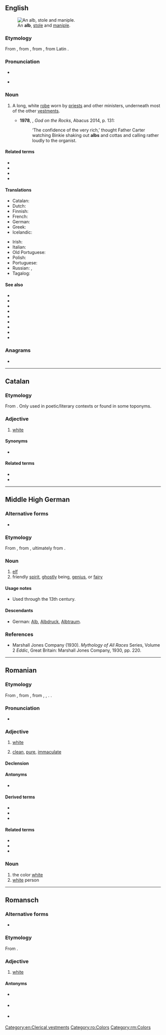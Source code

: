 {{also|Alb|ALB|alb.|Alb.}}
==English==
{{wikipedia}}
[[File:Kazuivel_II.jpg|thumb|An '''alb''', [[stole]] and [[maniple]].]]

===Etymology===
From {{inh|en|enm|albe}}, from {{etyl|ang|en}}, from {{etyl|ML.|en}} {{m|la|alba}}, from Latin {{m|la|albus||white}}.

===Pronunciation===
* {{IPA|/ælb/|lang=en}}
* {{a|UK|also}} {{IPA|/alb/|lang=en}}

===Noun===
{{en-noun}}

# {{lb|en|Christianity|chiefly|_|Anglicanism|Roman Catholicism}} A long, white [[robe]] worn by [[priest]]s and other ministers, underneath most of the other [[vestments]].
#* '''1978''', {{w|Jane Gardam}}, ''God on the Rocks'', Abacus 2014, p. 131:
#*: ‘The confidence of the very rich,’ thought Father Carter watching Binkie shaking out '''albs''' and cottas and calling rather loudly to the organist.

====Related terms====
* {{l|en|album}}
* {{l|en|albumin}}
* {{l|en|albus}}
* {{l|en|Albion}}

====Translations====
{{trans-top|a long white robe worn by priests and other ministers}}
* Catalan: {{t+|ca|alba|f}}
* Dutch: {{t+|nl|albe|f}}
* Finnish: {{t+|fi|alba}}
* French: {{t+|fr|aube|f}}
* German: {{t+|de|Albe|f}}
* Greek: {{t+|el|στιχάριο|n}}
* Icelandic: {{t|is|alba|f}}
{{trans-mid}}
* Irish: {{t|ga|ailb|f}}
* Italian: {{t+|it|camice|m}}
* Old Portuguese: {{t|roa-opt|alva}}
* Polish: {{t+|pl|alba|f}}
* Portuguese: {{t+|pt|alva|f}}
* Russian: {{t+|ru|а́льба|f}}, {{t+|ru|стиха́рь|m}}
* Tagalog: {{t+|tl|alba}}
{{trans-bottom}}

====See also====
* {{l|en|epigonation}}
* {{l|en|epimanikion}}
* {{l|en|epitrachelion}}
* {{l|en|maniple}}
* {{l|en|omophorion}}
* {{l|en|rhason}}
* {{l|en|sakkos}}
* {{l|en|sticharion}}
* {{l|en|zone}}

===Anagrams===
* {{anagrams|en|a=abl|Abl.|BAL|BLA|LAB|Lab|Lab.|abl.|lab}}

[[Category:en:Clerical vestments]]

----

==Catalan==

===Etymology===
From {{der|ca|la|albus}}. Only used in poetic/literary contexts or found in some toponyms.

===Adjective===
{{ca-adj}}

# {{lb|ca|poetic}} [[white]]

====Synonyms====
* {{l|ca|blanc}}

====Related terms====
* {{l|ca|alba}}
* {{l|ca|eixalbar}}

----

==Middle High German==

===Alternative forms===
* {{l|gmh|alp}}

===Etymology===
From {{inh|gmh|goh|alp}}, from {{inh|gmh|gem-pro|*albiz}}, ultimately from {{der|gmh|ine-pro|*albʰós}}.

===Noun===
{{head|gmh|noun|plural|elbe|or|elber|g=m}}

# [[elf]]
# friendly [[spirit]], [[ghostly]] being, [[genius]], or [[fairy]]

====Usage notes====
* Used through the 13th century.

====Descendants====
* German: [[Alb#German|Alb]], [[Albdruck#German|Albdruck]], [[Albtraum#German|Albtraum]].

===References===
* Marshall Jones Company (1930). ''Mythology of All Races'' Series, Volume 2 ''Eddic'', Great Britain: Marshall Jones Company, 1930, pp. 220.

----

==Romanian==

===Etymology===
From {{inh|ro|la|albus}}, from {{inh|ro|itc-pro|*alβos}}, from {{inh|ro|ine-pro|*h₂élbʰos}}, {{m|ine-pro|*álbʰos}}, {{m|ine-pro|*albʰós||white}}. {{doublet|ro|album}}.

===Pronunciation===
* {{IPA|/alb/|lang=ro}}

===Adjective===
{{ro-adj|4}}

# [[white]]
# {{lb|ro|figuratively}} [[clean]], [[pure]], [[immaculate]]

====Declension====
{{ro-adj-4|alb}}

====Antonyms====
* {{l|ro|negru}}

====Derived terms====
* {{l|ro|alba}}
* {{l|ro|albicios}}
* {{l|ro|albuț}}

====Related terms====
* {{l|ro|albi}}
* {{l|ro|albeață}}
* {{l|ro|albastru}}

===Noun===
{{ro-noun|m|albi}}

# the color [[white]]
# [[white]] person

[[Category:ro:Colors]]

----

==Romansch==

===Alternative forms===
* {{qualifier|Rumantsch Grischun|Sursilvan|Sutsilvan|Surmiran|Puter}} {{l|rm|alv}}

===Etymology===
From {{inh|rm|la|albus}}.

===Adjective===
{{rm-adj}}

# {{lb|rm|Vallader}} [[white]]

====Antonyms====
* {{qualifier|Rumantsch Grischun|Puter|Vallader}} {{l|rm|nair}}
* {{qualifier|Sursilvan|Sutsilvan}} {{l|rm|ner}}
* {{qualifier|Surmiran}} {{l|rm|neir}}

[[Category:rm:Colors]]